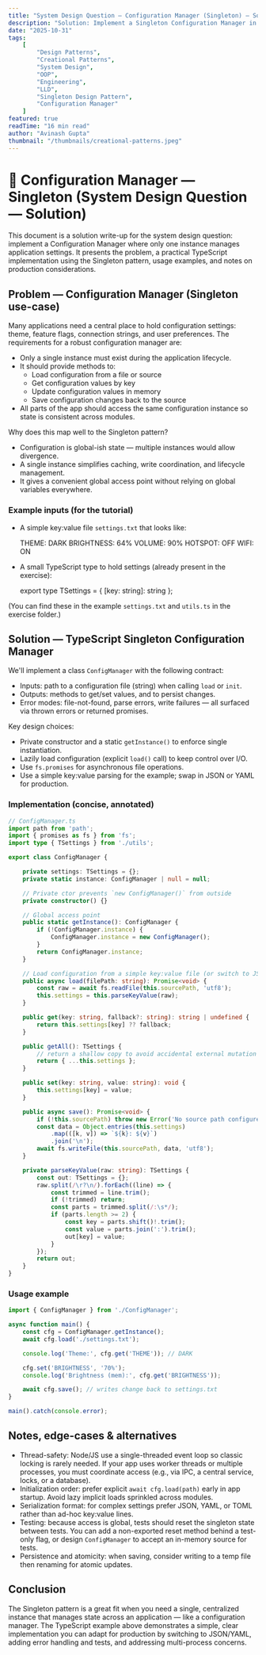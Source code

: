 ```yaml
---
title: "System Design Question — Configuration Manager (Singleton) — Solution"
description: "Solution: Implement a Singleton Configuration Manager in TypeScript — problem statement, implementation, usage, and notes."
date: "2025-10-31"
tags:
	[
		"Design Patterns",
		"Creational Patterns",
		"System Design",
		"OOP",
		"Engineering",
		"LLD",
        "Singleton Design Pattern",
        "Configuration Manager"
	]
featured: true
readTime: "16 min read"
author: "Avinash Gupta"
thumbnail: "/thumbnails/creational-patterns.jpeg"
---
```


# 🧱 Configuration Manager — Singleton (System Design Question — Solution)

This document is a solution write-up for the system design question: implement a Configuration Manager where only one instance manages application settings. It presents the problem, a practical TypeScript implementation using the Singleton pattern, usage examples, and notes on production considerations.

## Problem — Configuration Manager (Singleton use-case)

Many applications need a central place to hold configuration settings: theme, feature flags, connection strings, and user preferences. The requirements for a robust configuration manager are:

- Only a single instance must exist during the application lifecycle.
- It should provide methods to:
	- Load configuration from a file or source
	- Get configuration values by key
	- Update configuration values in memory
	- Save configuration changes back to the source
- All parts of the app should access the same configuration instance so state is consistent across modules.

Why does this map well to the Singleton pattern?

- Configuration is global-ish state — multiple instances would allow divergence.
- A single instance simplifies caching, write coordination, and lifecycle management.
- It gives a convenient global access point without relying on global variables everywhere.

### Example inputs (for the tutorial)

- A simple key:value file `settings.txt` that looks like:

	THEME: DARK
	BRIGHTNESS: 64%
	VOLUME: 90%
	HOTSPOT: OFF
	WIFI: ON

- A small TypeScript type to hold settings (already present in the exercise):

	export type TSettings = { [key: string]: string };

(You can find these in the example `settings.txt` and `utils.ts` in the exercise folder.)

## Solution — TypeScript Singleton Configuration Manager

We'll implement a class `ConfigManager` with the following contract:

- Inputs: path to a configuration file (string) when calling `load` or `init`.
- Outputs: methods to get/set values, and to persist changes.
- Error modes: file-not-found, parse errors, write failures — all surfaced via thrown errors or returned promises.

Key design choices:

- Private constructor and a static `getInstance()` to enforce single instantiation.
- Lazily load configuration (explicit `load()` call) to keep control over I/O.
- Use `fs.promises` for asynchronous file operations.
- Use a simple key:value parsing for the example; swap in JSON or YAML for production.

### Implementation (concise, annotated)

```ts
// ConfigManager.ts
import path from 'path';
import { promises as fs } from 'fs';
import type { TSettings } from './utils';

export class ConfigManager {

	private settings: TSettings = {};
	private static instance: ConfigManager | null = null;

	// Private ctor prevents `new ConfigManager()` from outside
	private constructor() {}

	// Global access point
	public static getInstance(): ConfigManager {
		if (!ConfigManager.instance) {
			ConfigManager.instance = new ConfigManager();
		}
		return ConfigManager.instance;
	}

	// Load configuration from a simple key:value file (or switch to JSON/YAML)
	public async load(filePath: string): Promise<void> {
		const raw = await fs.readFile(this.sourcePath, 'utf8');
		this.settings = this.parseKeyValue(raw);
	}

	public get(key: string, fallback?: string): string | undefined {
		return this.settings[key] ?? fallback;
	}

	public getAll(): TSettings {
		// return a shallow copy to avoid accidental external mutation
		return { ...this.settings };
	}

	public set(key: string, value: string): void {
		this.settings[key] = value;
	}

	public async save(): Promise<void> {
		if (!this.sourcePath) throw new Error('No source path configured. Call load(path) first.');
		const data = Object.entries(this.settings)
			.map(([k, v]) => `${k}: ${v}`)
			.join('\n');
		await fs.writeFile(this.sourcePath, data, 'utf8');
	}

	private parseKeyValue(raw: string): TSettings {
		const out: TSettings = {};
		raw.split(/\r?\n/).forEach((line) => {
			const trimmed = line.trim();
			if (!trimmed) return;
			const parts = trimmed.split(/:\s*/);
			if (parts.length >= 2) {
				const key = parts.shift()!.trim();
				const value = parts.join(':').trim();
				out[key] = value;
			}
		});
		return out;
	}
}
```

### Usage example

```ts
import { ConfigManager } from './ConfigManager';

async function main() {
	const cfg = ConfigManager.getInstance();
	await cfg.load('./settings.txt');

	console.log('Theme:', cfg.get('THEME')); // DARK

	cfg.set('BRIGHTNESS', '70%');
	console.log('Brightness (mem):', cfg.get('BRIGHTNESS'));

	await cfg.save(); // writes change back to settings.txt
}

main().catch(console.error);
```

## Notes, edge-cases & alternatives

- Thread-safety: Node/JS use a single-threaded event loop so classic locking is rarely needed. If your app uses worker threads or multiple processes, you must coordinate access (e.g., via IPC, a central service, locks, or a database).
- Initialization order: prefer explicit `await cfg.load(path)` early in app startup. Avoid lazy implicit loads sprinkled across modules.
- Serialization format: for complex settings prefer JSON, YAML, or TOML rather than ad-hoc key:value lines.
- Testing: because access is global, tests should reset the singleton state between tests. You can add a non-exported reset method behind a test-only flag, or design `ConfigManager` to accept an in-memory source for tests.
- Persistence and atomicity: when saving, consider writing to a temp file then renaming for atomic updates.

## Conclusion

The Singleton pattern is a great fit when you need a single, centralized instance that manages state across an application — like a configuration manager. The TypeScript example above demonstrates a simple, clear implementation you can adapt for production by switching to JSON/YAML, adding error handling and tests, and addressing multi-process concerns.


